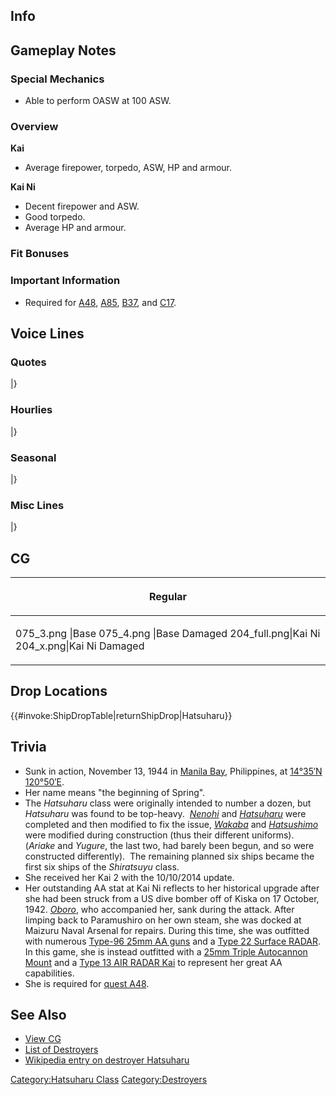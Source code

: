 ==Info==
{{KanmusuInfo|ID=075}}
{{KanmusuInfo|ID=075a}}
{{KanmusuInfo|ID=204}}

==Gameplay Notes==
===Special Mechanics===
* Able to perform OASW at 100 ASW.

===Overview===
'''Kai'''
* Average firepower, torpedo, ASW, HP and armour.  

'''Kai Ni'''
* Decent firepower and ASW.  
* Good torpedo.
* Average HP and armour.

===Fit Bonuses===
{{:{{BASEPAGENAME}}/Equipment Bonuses}}
{{clear}}

===Important Information===
* Required for [[Quests#A48|A48]], [[Quests#A85|A85]], [[Quests#B37|B37]], and [[Quests#C17|C17]].

==Voice Lines==
===Quotes===
{{ShipquoteHeader}}
{{ShipquoteKai
|scenario = Introduction
|origin = わらわが初春じゃ。よろしく頼みますぞ。
|translation = I am Hatsuharu. I ask that you please take care of me.<ref>She uses 'warawa' (わらわ) to refer to herself which is a very formal and old fashioned first person pronoun.</ref>
|audio = Hatsuharu-Introduction.ogg
}}
{{ShipquoteKai
|scenario = Introduction
|kai2 = yes
|origin = 初春じゃ♪このわらわがついてる！大丈夫じゃ！
|translation = I'm Hatsuharu♪ You'll be fine with me at your side!
|audio = Hatsuharu-Introduction_2.ogg
}}
{{ShipquoteKai
|scenario = Library
|origin = 初春型駆逐艦、1番艦の初春じゃ。
わらわは、北方部隊に所属。戦雲渦巻くアッツやキスカなどの北方海域で活躍したぞ。
北海道周辺も好きな海域じゃな。マニラ湾やオルモック…？ああ、熱いところは苦手じゃ。
|translation = I'm the first ship of the Hatsuharu-class destroyers, Hatsuharu.
I was part of the Northern Forces.<ref>She was assigned to the Admiral Hosogaya's Northern Force for the [https://en.wikipedia.org/wiki/Aleutian_Islands_Campaign Aleutian Islands Campaign].</ref> Under the looming cloud of war, I did my duty at Attu and Kiska in the northern seas.<ref>She was tasked with patrols around [https://en.wikipedia.org/wiki/Attu_Island Attu] and [https://en.wikipedia.org/wiki/Kiska Kiska] Islands in 1942.</ref>
I also like the area around Hokkaido. Manila Bay and Ormoc...? Ah, I'm not good at dealing with hot places.<ref>She was sunk while escorting troop transports to Ormoc when near misses from an air raid in Manila Bay set her aflame.</ref>
|audio = Hatsuharu-Library.ogg
}}
{{ShipquoteKai
|scenario = Secretary 1
|origin = なんぞ、気になることでも？
|translation = What's this, are you interested in me?
|audio = Hatsuharu-Secretary_1.ogg
}}
{{ShipquoteKai
|scenario = Secretary 2
|origin = ふむ。わらわをそうして慕うとよいぞ。
|translation = Humph. This is how you should be treating me.
|audio = Hatsuharu-Secretary_2.ogg
}}
{{ShipquoteKai
|scenario = Secretary 3
|origin = この罰当たり奴！少しは落ち着いたらどうじゃ？
|translation = You accursed man! Can't you calm down a bit?
|audio = Hatsuharu-Secretary_3.ogg
}}
{{ShipquoteKai
|scenario = Secretary 3
|kai2 = yes
|origin = 貴様は本当に落ち着きがないのう…なんじゃ？わらわに興味があるのかや…？
|translation = You really can't calm down... What? Are you that interested in me...?<ref>Kisama (貴様) is a polite way to say 'you' in the old fashioned way that she speaks.</ref>
|audio = Hatsuharu-Secretary_3_2.ogg
}}
{{ShipquoteKai
|scenario = Secretary Idle
|kai = yes
|origin = あー、なんじゃ、その…わらわも、もう少し働いても、いいぞ……っ……いいぞっ？
|translation = Ah, you know, well... I'll be fine with doing a bit of work... I'll be fine with it... you know?
|audio = Hatsuharu-Idle.ogg
}}
{{ShipquoteKai
|scenario = Secretary (Married)
|kai = yes
|origin = 貴様も…少し休むといいぞ。そうじゃ、時には休むことも大切なのじゃ。…いい子じゃ♪
|translation = It's alright... if you rest a little. That's right, it's important to get some rest... Good boy♪
|audio = HatsuharuKai-Secretary Married.ogg
}}
{{ShipquoteKai
|scenario = Wedding
|origin = 貴様ぁ…っ！？ななな…な…！？…わ…妾にそのような、破廉恥な言葉を…。…は…恥を知れ！恥を…
|translation =You...! Wh-wh... what...!? ...Sa... saying those indecent words to me... Sh... show some shame! Show some...
|audio = Hatsuharu-Wedding.ogg
}}
{{ShipquoteKai
|scenario = Player's Score
|origin = 貴様に、なんぞ、文が届いておるのう。
|translation = It a appears that a correspondence has arrived for you.
|audio = Hatsuharu-Looking_At_Scores.ogg
}}
{{ShipquoteKai
|scenario = Player's Score
|kai2 = yes
|origin = そうじゃな、情報は大切じゃ、よいよい。篤と確認するがよいぞ。
|translation = That's right, intelligence is important. Excellent. You better check it all properly.
|audio = Hatsuharu-Looking_At_Scores_2.ogg
}}
{{ShipquoteKai
|scenario = Joining the Fleet
|origin = 初春、推して参るぞ！
|translation = I shall be heading out!
|audio = Hatsuharu-Joining_A_Fleet.ogg
}}
{{ShipquoteKai
|scenario = Equipment 1
|origin = うむ、また強くなったのう。<ref>Shared with Supply before kai.</ref>
|translation = Yes, I have gotten stronger yet again.
|audio = Hatsuharu-Equipment_1.ogg
}}
{{ShipquoteKai
|scenario = Equipment 2
|origin = 今までの艤装では物足りないと言うのか?贅沢じゃのー。
|translation = Did you not say that the current equipment was not up to par? Such extravagance.<ref>The Hatsuharu-class were given new technology over the preceeding classes of destroyers such an improved torpedo mount with faster traverse and a fast reload system.</ref>
|audio = Hatsuharu-Equipment_2.ogg
}}
{{ShipquoteKai
|scenario = Equipment 3
|origin = 初春、なんぞ、めでたいのう。<ref>Shared with Secretary Married before kai.</ref>
|translation = I am somewhat elated.
|audio = Hatsuharu-Equipment_3.ogg
}}
{{ShipquoteKai
|scenario = Supply
|kai = yes
|origin = 助かるのう…苦しゅうないぞ？
|translation = This helps... I have no objections.
|audio = Hatsuharu-Supply_2.ogg
}}
{{ShipquoteKai
|scenario = Docking (Minor Damage)
|origin = うむ、少し落ち着いたのじゃ。
|translation = Yes, I shall take a short respite.
|audio = Hatsuharu-Docking_Minor.ogg
}}
{{ShipquoteKai
|scenario = Docking (Minor Damage)
|kai2 = yes
|origin = ふう……風呂はいいのう。やはり檜の風呂が最高じゃ。
|translation = Whew... Baths are nice. The cypress bath is definitely the best.<ref>Cypress is a very expensive wood.</ref>
|audio = Hatsuharu-Docking_Minor_2.ogg
}}
{{ShipquoteKai
|scenario = Docking (Major Damage)
|origin = この工廠は、腕の良い職人がおるのう。安心じゃ。
|translation = This arsenal has skilled craftsmen. I am relieved.
|audio = Hatsuharu-Docking_Major.ogg
}}
{{ShipquoteKai
|scenario = Construction
|origin = 新しい艦娘が参ったようじゃのう。
|translation = It seems that new shipgirl has arrived.
|audio = Hatsuharu-Construction.ogg
}}
{{ShipquoteKai
|scenario = Returning from Sortie
|origin = 艦隊が帰投したようじゃぞ？勝利かや？
|translation = It seems that the fleet has returned to port. I wonder if they were victorious?
|audio = Hatsuharu-Returning_From_Sortie.ogg
}}
{{ShipquoteKai
|scenario = Starting a Sortie
|origin = 初春、出撃じゃな
|translation = Hatsuharu, sortieing.
|audio = Hatsuharu-Starting_A_Sortie.ogg
}}
{{ShipquoteKai
|scenario = Starting a Battle
|origin = 行くぞ！砲雷撃戦用意！
|translation = Let us proceed! Prepare for hostilities!
|audio = Hatsuharu-Battle_Start.ogg
}}
{{ShipquoteKai
|scenario = Starting a Battle
|kai2 = yes
|origin = わらわの舞が見たいのか？仕方ないのう…篤と見るがよいわっ！
|translation = You would like to see me dance? Very well... Observe closely!
|audio = Hatsuharu-Battle_Start_2.ogg
}}
{{ShipquoteKai
|scenario = Attack
|origin = うふふっ、わらわには見える。
|translation = Ufufu~, I can see it.<ref>As in she can see her victory.</ref>
|audio = Hatsuharu-Attack.ogg
}}
{{ShipquoteKai
|scenario = Night Battle Attack
|origin = 始末してくれるわ！
|translation = I shall dispose of them!
|audio = Hatsuharu-Night_Attack.ogg
}}
{{ShipquoteKai
|scenario = Night Battle Attack
|kai2 = yes
|origin = 逃がしはせん…せ、ん、め、つ、じゃあ～
|translation = You shall not escape... We-shall-wipe-them-out~!
|audio = Hatsuharu-Night_Attack_2.ogg
}}
{{ShipquoteKai
|scenario = Night Battle
|origin = いよいよ、わらわの本領発揮じゃな！
|translation = It is time to display my true abilities!
|audio = Hatsuharu-Night_Battle.ogg
}}
{{ShipquoteKai
|scenario = MVP
|origin = ふっ…この勝利、わらわの力ではない。皆の働きあっての事じゃ。
|translation = Humph... This victory does not belong only to me. Everyone did their part.
|audio = Hatsuharu-MVP.ogg
}}
{{ShipquoteKai
|scenario = Minor Damage 1
|origin = くっ、やられただと！？
|translation = Guh, they got me!?
|audio = Hatsuharu-Minor_Damage_1.ogg
}}
{{ShipquoteKai
|scenario = Minor Damage 2
|origin = この初春の怒りを買ったようじゃのう！
|translation = You have provoked my anger!
|audio = Hatsuharu-Minor_Damage_2.ogg
}}
{{ShipquoteKai
|scenario = Major Damage
|origin = まだまだ…この程度では沈まぬぞ！
|translation = Not yet... I will not sink from merely this!
|audio = Hatsuharu-Major_Damage.ogg
}}
{{ShipquoteKai
|scenario = Sunk
|origin = わらわも…沈む……か…。
|translation = I am... sinking too... I see...
|audio = Hatsuharu-Sunk.ogg
}}
|} <references/>

{{clear}}
===Hourlies===
{{ShipquoteHeader | type = hourly}}
{{ShipquoteKai
|scenario = 00:00 
|origin = そうじゃな、今宵は妾が貴様のための時を教えてやろう。特別だぞ！うふぅ〜
|translation = That's right, I shall be telling you the time tonight. It's something special! Ufu~
|audio = HatsuharuKai-0000.mp3
}}
{{ShipquoteKai
|scenario = 01:00 
|origin = マルヒトマルマル。ふむ。苦しゅうない。
|translation = 0100. Yup. No problems.
|audio = HatsuharuKai-0100.mp3
}}
{{ShipquoteKai
|scenario = 02:00 
|origin = マルフタマルマル。しょうじゃ、丑三つ時じゃな。
|translation = 0200. That's right, it is the Hour of the Ox.<ref>The "Hour of the Ox" is an old Japanese time telling phrase that refers to 0200. It can also mean "the middle of the night".</ref>
|audio = HatsuharuKai-0200.mp3
}}
{{ShipquoteKai
|scenario = 03:00 
|origin = マルサンマルマル。ふわぁ〜なんじゃ、少し飽きてきたんの。
|translation = 0300. *yawn*~ Well, I am a bit tired.
|audio = HatsuharuKai-0300.mp3
}}
{{ShipquoteKai
|scenario = 04:00 
|origin = マルヨンマルマル。貴様、ちゃんとう聞いてるか？そうかよ。
|translation = 0400. Are you listening to me? I see.
|audio = HatsuharuKai-0400.mp3
}}
{{ShipquoteKai
|scenario = 05:00 
|origin = マルゴマルマル。もう、朝じゃの。また、新しい一日が始まるのじゃな。
|translation = 0500. It is morning now. A new day has begun again.
|audio = HatsuharuKai-0500.mp3
}}
{{ShipquoteKai
|scenario = 06:00 
|origin = マルロクマルマル。ふむ、朝の総員起こし、艦隊にかけてやるが良い。ん？妾が？なぜじゃ？
|translation = 0600. Yes, it will be good to assemble and inspect the fleet in the morning. Hmm? Me? Why should I do it?
|audio = HatsuharuKai-0600.mp3
}}
{{ShipquoteKai
|scenario = 07:00 
|origin = マルナナマルマル。朝食の支度はまだこよ。はぁ！？妾が？ふぅ、腹が減っておる。冗談をあとににせよ。
|translation = 0700. Breakfast hasn't been prepared yet. Huh!? Me? Humph, I am hungry now. Save the jokes for later.<ref>She says "asake" which is an old way of pronouncing the characters "朝食"; usually pronounced "chuushoku".</ref>
|audio = HatsuharuKai-0700.mp3
}}
{{ShipquoteKai
|scenario = 08:00 
|origin = マルハチマルマル。貴様もう、やればできるではないか。今日の朝食は良き味じゃ。これからもう、しょじんせよ。
|translation = 0800. You can do it if you try. Today's breakfast tasted good. Please continue to make breakfast from now on.
|audio = HatsuharuKai-0800.mp3
}}
{{ShipquoteKai
|scenario = 09:00 
|origin = マルキュマルマル。まぁ、そうじゃな。そろそろ艦隊を出すかな。どれ。
|translation = 0900. Well, you are right. It is almost time to send out the fleet. Which one...
|audio = HatsuharuKai-0900.mp3
}}
{{ShipquoteKai
|scenario = 10:00 
|origin = ヒトマルマルマル。二十一駆、集合せよ！二十一…え？誰もおらん。…これ！若葉！皆の者！
|translation = 1000. DesDiv21, gather! 21... Eh? No one is here. ...Hey! Wakaba! Everyone else!
|audio = HatsuharuKai-1000.mp3
}}
{{ShipquoteKai
|scenario = 11:00 
|origin = ヒトヒト…おぉ、若葉、よかった…じゃない、遅いではないか！え？今帰ったのか？ご苦労じゃの。
|translation = 11... Oh, Wakaba good... No, you are late! Eh? You just got back? Good work.
|audio = HatsuharuKai-1100.mp3
}}
{{ShipquoteKai
|scenario = 12:00 
|origin = ヒトフタマルマル。もう昼ではないか。いかん、昼食をとらねば。支度はどこじゃ？何、その包…
|translation = 1200. It's already lunchtime. I need to have lunch now. Where is it? What is this package...
|audio = HatsuharuKai-1200.mp3
}}
{{ShipquoteKai
|scenario = 13:00 
|origin = ヒトサンマルマル。まぁ…まぁよい。海の上で食すむすびめしもわるいものではない。そうか、初霜が…ふむ。
|translation = 1300. We...well, this is fine. Eating rice balls on the ocean is not bad. I see, so Hatsushimo made them... Humph.<ref>She says "musubimeshi" instead of "onigiri" which is an older term.</ref>
|audio = HatsuharuKai-1300.mp3
}}
{{ShipquoteKai
|scenario = 14:00 
|origin = ヒトヨンマルマル。二十一駆やっと揃ったかや。苦しゅうない。それでは出撃じゃ。北方じゃの？
|translation = 1400. DesDiv21 is finally assembled. No problems at all. Now it is time for us to sortie. To the north, right?
|audio = HatsuharuKai-1400.mp3
}}
{{ShipquoteKai
|scenario = 15:00 
|origin = ヒトゴマル…あ、危ない！だ、大丈夫じゃ。妾は衝突には気をつけておるからの。
|translation = 150... W-watch out! I-I am fine. I am careful about avoiding collisions.<ref>She collided with [[Nagara]] during operations in Sulawesi in 1942.</ref>
|audio = HatsuharuKai-1500.mp3
}}
{{ShipquoteKai
|scenario = 16:00 
|origin = ヒトロクマルマル。ふむ、みんな元気そうでなによりじゃ。励むことじゃ。それが己の未来を切り開く道じゃな。
|translation = 1600. Humph, you are all looking cheerful. That is encouraging. That is the way I face my future.
|audio = HatsuharuKai-1600.mp3
}}
{{ShipquoteKai
|scenario = 17:00 
|origin = ヒトナナマルマル。貴様、なんじゃ？夕日に見惚れてにいるのか？しかたないの。ふむ、見事なものじゃ。
|translation = 1700. What do you want? You want to watch the sunset? Alright then. Yes, it is splendid.
|audio = HatsuharuKai-1700.mp3
}}
{{ShipquoteKai
|scenario = 18:00 
|origin = ヒトハチマルマル。さぁ、夕食の時間じゃ。今晩は何出てくるのじゃ。さぁ、はようもって！
|translation = 1800. Now, it is dinnertime. I wonder what is on the menu. Come, hurry and bring it out.
|audio = HatsuharuKai-1800.mp3
}}
{{ShipquoteKai
|scenario = 19:00 
|origin = ヒトキュマルマル。わぁ、これは立派な夕食前ではないか。何？初霜が？そうか、ありがたいの。
|translation = 1900. Wow, this is a fine spread for dinner. What? Hatsushimo made this? I see, I am thankful.
|audio = HatsuharuKai-1900.mp3
}}
{{ShipquoteKai
|scenario = 20:00 
|origin = フタマル…あぁ、なんじゃ？なに？夜戦？そうじゃな、それもう大事じゃが、これからも対空、対戦を関与じゃ。
|translation = 20... Ah, what is it? What? Night battle? I see, while that is important, now is the time to be more concerned about anti-air and anti-sub operations.
|audio = HatsuharuKai-2000.mp3
}}
{{ShipquoteKai
|scenario = 21:00 
|origin = フタヒトマルマル。子の日、若葉、初霜、今日も一日お疲れ様じゃ！あぁ、貴様もな、ゆっくり休むが良い。
|translation = 2100. Nenohi, Wakaba, Hatsushimo, thanks for your hard work everyday! Ah, same to you. Get a good rest.
|audio = HatsuharuKai-2100.mp3
}}
{{ShipquoteKai
|scenario = 22:00 
|origin = フタフタマルマル。なんじゃ？眠れのか？早い！？何を言っておる？明日も早いぞ。早く休むが良い。
|translation = 2200. What is it? Can you not sleep? It is too early!? What are you saying? Tomorrow will come soon. It is good to rest early.
|audio = HatsuharuKai-2200.mp3
}}
{{ShipquoteKai
|scenario = 23:00 
|origin = フタサンマルマル。なんじゃ。貴様がゴソゴソ動くから休めではないか。落ち着きではないの。
|translation = 2300. What. I cannot rest when you are rustling around. You are so restless.
|audio = HatsuharuKai-2300.mp3
}}
|} <references/>

{{clear}}

===Seasonal===
{{SeasonalHeaderOld}}
{{SeasonalQuote
|scenario = [[Seasonal/Christmas_2014|Christmas 2014]]
|origin =ク、クリス…マス？じゃと！？ けったいな祭りじゃな！ これが…チキン？ほうほう…
|translation =	Ch-Christ… mas? What!? What a strange celebration! This is… chicken? Uh huh…
|audio = Hatsuharu_Christmas_2015_Sec1.ogg
|notes =
}}
{{SeasonalQuote
|scenario = [[Seasonal/New_Year_2015|New Year 2015]]
|origin = 初春じゃ！めでたいのう。本年もこの初春をわらわと祝おうぞ！
|translation =	It’s the New Year! How joyous. Celebrate this with me this year too!<ref>A play on her name which can also mean “New Year”.</ref>
|audio = Hatsuharu_New_Years_Day_2016.ogg
|notes = 
}}
{{SeasonalQuote
|scenario = [[Seasonal/Setsubun_2015|Setsubun 2015]]
|origin = うむ、節分は大切な儀式じゃ、いろいろな意味があるのじゃぞ？あ、知っておったかや？
|translation =	Yes, Setsubun is an important tradition with many meanings you know? Ah, you did know that?
|audio = Hatsuharu_Setsubun_2015_Sec1.ogg
|notes = 
}}
{{SeasonalQuote
|scenario = [[Seasonal/Second_Anniversary|2nd Anniversary]]
|origin = うむ。めでたいの。今日という日を貴様と祝えて、妾も嬉しいいぞ！よく来たな。
|translation =	My, how joyous. I am happy to be able to spend today with you! Well done.
|audio = 075_Hatsuharu_2ndAnniv.mp3
|notes = 
}}
{{SeasonalQuote
|scenario = [[Seasonal/New_Year_2016|New Year 2016]]
|origin = 初春じゃ！めでたいのう。本年もこの初春をわらわと祝おうぞ！
|translation =	It’s the New Year! How joyous. Let us welcome this year together!<ref>Her name can both mean “start of spring” and “new year”.</ref>
|audio = Hatsuharu_New_Years_Day_2016.ogg
|notes = 
}}
{{SeasonalQuote
|scenario = [[Seasonal/Valentine%27s_Day_2018|Valentine’s Day 2018]]
|origin = まあ、なんじゃ、たまには浮世の仕来りにしたがに見るのも、これをじゃな、貴様に授けるのじゃ！
|translation =	Well, I mean, I want to experience the customs of this fleeting life once in a while; so I'm, well, giving this to you!
|audio = Hatsuharu_Valentines_2018_Sec_1.mp3
|notes = 
}}
{{SeasonalQuote
|scenario = [[Seasonal/White_Day_2018|White Day 2018]]
|origin = ふむ、お返しっというわけか。貴様も義理堅いところあるじゃな。仕方ない、頂いておくかよ。ん、ふむ。
|translation =	Humph, so this is what they call a return gift. You have a sense of duty too. I have no choice but to accept then. Mmm, yes.
|audio = Hatsuharu_White_Day_2018_Sec1.mp3
|notes = 
}}
{{SeasonalQuote
|scenario = [[Seasonal/Fifth_Anniversary|5th Anniversary]]
|origin = うむ、めでたいの。今日という日を貴様と祝えて、妾も嬉しいぞ。五周年、よきかな、よきかな。
|translation =	Humph, this is a joyous occasion. I’m happy that I can celebrate a day like this with you. The 5th Anniversary is great.
|audio = Hatsuharu_5th_Anniversary_Sec1.mp3
|notes = 
}}
{{SeasonalQuote
|scenario = [[Seasonal/Rainy_Season_2018|Rainy Season 2018]]
|origin = うむ、妾も雨は嫌いではないが…よく降るの…雨というのも、考えれば不思議なものじゃ。
|translation =	Humph, I don’t dislike the rain but… it’s really pouring. When you think about it, the rain is something wonderful.
|audio = Hatsuharu_Rainy_Season_2018_Sec1.mp3
|notes = 
}}
{{SeasonalQuote
|scenario = [[Seasonal/Summer_2018|Summer 2018]]
|origin = 今年も夏が来たの。セミがないっておるは…ふむ、時が移変わったでも、これが変わらんの。
|translation =	Summer is here again this year. There aren't any cicadas though... Yup, even though the times may change, this never changes.
|audio = Hatsuharu_Summer_2018_Sec1.mp3
|notes = 
}}
{{SeasonalQuote
|scenario = [[Seasonal/Saury_2018|Saury 2018]]
|origin = 妾に…漁師の手伝いをせよというのか？ふむ…あぁ、よし、任せる良い。妾の手腕篤と見よう！
|translation =	You want me... to lend a hand to the fishermen? Hmmm... Ah, alright, leave it to me. Just pay attention to how good my skills are!
|audio = Hatsuharu_Sec1_Saury_2018.mp3
|notes = 
}}
{{SeasonalQuote
|scenario = [[Seasonal/Sixth_Anniversary|6th Anniversary]]
|origin = ふむ、ほんにめでたいの。今日という日を....貴様と祝えて、妾も嬉しいぞ。六周年、よきかな。
|translation =	Yup, this is really great. I'm happy that I can... celebrate this day with you. The 6th Anniversary is great.
|audio = Hatsuharu_6th_Anniversary_Sec1.mp3
|notes = 
}}
{{SeasonalQuote
|scenario = [[Seasonal/Seventh_Anniversary|7th Anniversary]]
|origin = うむ、めでたいの。わらわたちはついに七周年か。貴様と祝えて嬉しいことじゃ。よきかなよきかな。
|translation =	Yes, what a joyous occasion. It's finally our 7th Anniversary. I'm happy I can celebrate this day with you. What a lovely day.
|audio = Hatsuharu_7th_Anniversary_Secretary_1.mp3
|notes = 
}}
{{SeasonalQuote
|scenario = [[Seasonal/Late_Autumn_2020|Late Autumn 2020]]
|origin = 妾が戦列に加わった季節じゃ。みのりの季節。うむ、良きかな。…妾はこの季節、好きじゃな。
|translation =	I joined the fight around this season. It's a rewarding season. Yup, it's a good time of year... I love this season.<ref>She was commissioned at the end of September.</ref>
|audio = Hatsuharu_Late_Autumn_2020_Secretary_1.mp3
|notes = 
}}
|}<references/>

{{clear}}

===Misc Lines===
{{SeasonalHeaderOld}}
{{SeasonalQuote
|scenario = [[Seasonal/Final_Battle|Eve of the Final Battle 2017]]
|origin = なんじゃ、その…妾もう貴様を信頼している…じゃ。ん、まあ、そういうことじゃ！
|translation =	Well, I mean… I trust you too… Mmm, well, that’s all!
|audio = Hatsuharu_Kantai_Kessen_2017_Sec1.mp3
|notes = 
}}
{{SeasonalQuote
|scenario = [[Seasonal/Final_Battle|Eve of the Final Battle 2018]]
|origin = 我が二十一駆は、艦隊主力とは別に、輸送作戦を担当かや。苦しゅうないぞ、輸送も大切の作戦じゃ。心得た！
|translation =	We of DesDiv21 are not part of the main force of the fleet, but are charged with transport operations. I do not mind, trasports serve an important role. I’m well aware!
|audio = Hatsuharu_Kantai_Kessen_2018_Sec3.mp3
|notes = Secretary 3
}}
|}<references/>

{{clear}}

==CG==
{| class="mw-collapsible mw-collapsed wikitable" style="width: 100%;"
!Regular
|-
|<gallery>
075_3.png |Base
075_4.png |Base Damaged
204_full.png|Kai Ni
204_x.png|Kai Ni Damaged
</gallery>
|}

==Drop Locations==
{{#invoke:ShipDropTable|returnShipDrop|Hatsuharu}}

==Trivia==
*Sunk in action, November 13, 1944 in [http://en.wikipedia.org/wiki/Manila_Bay Manila Bay], Philippines, at [http://tools.wmflabs.org/geohack/geohack.php?pagename=Japanese_cruiser_Kiso&params=14_35_N_120_50_E_ 14°35′N 120°50′E].
*Her name means "the beginning of Spring".
*The ''Hatsuharu'' class were originally intended to number a dozen, but ''Hatsuharu'' was found to be top-heavy.  ''[[Nenohi]]'' and ''[[Hatsuharu]]'' were completed and then modified to fix the issue, ''[[Wakaba]]'' and ''[[Hatsushimo]]'' were modified during construction (thus their different uniforms). (''Ariake'' and ''Yugure'', the last two, had barely been begun, and so were constructed differently).  The remaining planned six ships became the first six ships of the ''Shiratsuyu'' class.
*She received her Kai 2 with the 10/10/2014 update.
*Her outstanding AA stat at Kai Ni reflects to her historical upgrade after she had been struck from a US dive bomber off of Kiska on 17 October, 1942. ''[[Oboro]]'', who accompanied her, sank during the attack. After limping back to Paramushiro on her own steam, she was docked at Maizuru Naval Arsenal for repairs. During this time, she was outfitted with numerous [[25mm Twin Autocannon Mount|Type-96 25mm AA guns]] and a [[Type 22 Surface RADAR]]. In this game, she is instead outfitted with a [[25mm Triple Autocannon Mount]] and a [[Type 13 AIR RADAR Kai]] to represent her great AA capabilities.
*She is required for [[Quests#A48|quest A48]].

==See Also==
*[[{{PAGENAMEE}}/Gallery|View  CG]]
*[[EliteDD|List of Destroyers]]
*[[wikipedia:Japanese_destroyer_Hatsuharu|Wikipedia entry on destroyer Hatsuharu]]
 {{shiplist}}
[[Category:Hatsuharu Class]]
[[Category:Destroyers]]